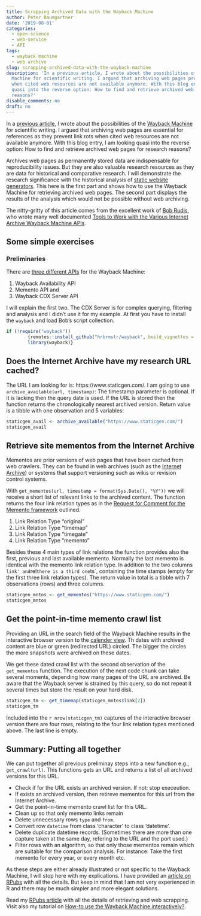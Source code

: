 ```yaml
---
title: Scrapping Archived Data with the Wayback Machine
author: Peter Baumgartner
date: '2019-08-01'
categories:
  - open-science
  - web-service
  - API
tags:
  - wayback machine
  - web archive
slug: scrapping-archived-data-with-the-wayback-machine
description: 'In a previous article, I wrote about the possibilities of the Wayback
  Machine for scientific writing. I argued that archiving web pages prevent link rots
  when cited web resources are not available anymore. With this blog entry, I am looking
  quasi into the reverse option: How to find and retrieve archived web pages for research
  reasons?'
disable_comments: no
draft: no
---
```


In a [previous article](/2019/07/22/archiving-quoted-web-resources/), I wrote about the possibilities of the [Wayback Machine](https://archive.org/web/) for scientific writing. I argued that archiving web pages are essential for references as they prevent link rots when cited web resources are not available anymore. With this blog entry, I am looking quasi into the reverse option: How to find and retrieve archived web pages for research reasons? 

Archives web pages as permanently stored data are indispensable for reproducibility issues. But they are also
valuable research resources as they are data for historical and comparative research. I will demonstrate the research significance with the historical analysis of [static website generators](https://www.staticgen.com/).  This here is the first part and shows how to use the Wayback Machine for retrieving archived web pages. The second part displays the results of the analysis which would not be possible without web archiving.

The nitty-gritty of this article comes from the excellent work of [Bob Rudis](https://rud.is/), who wrote many well documented [Tools to Work with the Various Internet Archive Wayback Machine APIs](https://github.com/hrbrmstr/wayback).

## Some simple exercises

### Preliminaries

There are [three different APIs](https://archive.org/help/wayback_api.php) for the Wayback Machine: 

1. Wayback Availability API
2. Memento API and
3. Wayback CDX Server API

I will explain the first two. The CDX Server is for complex querying, filtering and analysis and I didn't use it for my example. At first you have to install the `wayback` and load Bob's script collection.

```r
if (!require("wayback"))
        {remotes::install_github("hrbrmstr/wayback", build_vignettes = TRUE)
        library(wayback)}
```

## Does the Internet Archive have my research URL cached?

The URL I am looking for is: https://www.staticgen.com/. I am going to
use `archive_available(url, timestamp)`: The timestamp parameter is optional. If it is lacking then the query date is used. If the URL is stored then the function returns the chronologically nearest archived version. Return value is a tibble with one observation and 5 variables:

```r
staticgen_avail <- archive_available("https://www.staticgen.com/")
staticgen_avail
```

## Retrieve site mementos from the Internet Archive

Mementos are prior versions of web pages that have been cached from web crawlers. They can be found in web archives (such as the [Internet Archive](https://archive.org/)) or systems that support versioning such as wikis or revision control systems.

With `get_mementos(url, timestamp = format(Sys.Date(), "%Y"))` we will receive a short list of relevant links to the archived content. The function returns the four link relation types as in the [Request for Comment for the Memento framework](https://mementoweb.org/guide/rfc/#Link-Header-Relation-Types) outlined.

1. Link Relation Type "original"
2. Link Relation Type "timemap"
3. Link Relation Type "timegate"
4. Link Relation Type "memento"

Besides these 4 main types of link relations the function provides also the first, previous and last available memento. Normally the last memento is identical with the memento link relation type. In addition to the two columns `link' and `rel` there is a third one `ts`, containing the time stamps (empty for the first three link relation types). The return value in total is a tibble with 7 observations (rows) and three columns.

```r
staticgen_mntos <- get_mementos("https://www.staticgen.com/")
staticgen_mntos
```

## Get the point-in-time memento crawl list

Providing an URL in the search field of the Wayback Machine results in the interactive browser version to the [calender view](https://web.archive.org/web/*/https://www.staticgen.com). Th dates with archived content are blue or green (redirected URL) circled. The bigger the circles the more snapshots were archived on these dates.

We get these dated crawl list with the second observation of the `get_mementos` function. The execution of the next code chunk can take several moments, depending how many pages of the URL are archived. Be aware that the Wayback server is strained by this query, so do not repeat it several times but store the result on your hard disk.

```r
staticgen_tm <- get_timemap(staticgen_mntos$link[2])
staticgen_tm
```

Included into the `r nrow(staticgen_tm)` captures of the interactive browser version there are four rows, relating to the four link relation types mentioned above. The last line is empty. 


## Summary: Putting all together

We can put together all previous preliminay steps into a new function e.g., `get_crawl(url)`. This functions gets an URL and returns a list of all archived versions for this URL.

+ Check if for the URL exists an archived version. If not: stop execeution.
+ If exists an archived version, then retireve mementos for this url from the Internet Archive.
+ Get the point-in-time memento crawl list for this URL.
+ Clean up so that only memento links remain
+ Delete unnecessary rows `type` and `from`.
+ Convert row `datetime` from class 'character' to class 'datetime'.
+ Delete duplicate datetime records. (Sometimes there are more than one capture taken at the same day, refering to the URL and the port used.)
+ Filter rows with an algorithm, so that only those mementos remain which are suitable for the comparison analysis. For instance: Take the first memento for every year, or every month etc.

As these steps are either already illustrated or not specific to the Wayback Machine, I will stop here with my explications. I have provided an [article on RPubs](https://rpubs.com/pbaumgartner/wayback) with all the details. But keep in mind that I am not very experienced in R and there may be much simpler and more elegant solutions.


<div class="notices info" >
<p class="centered">
Read my [RPubs article](https://rpubs.com/pbaumgartner/wayback) with all the details of retrieving and web scrapping. Visit also my tutorial on [How-to use the Wayback Machine interactively?](/slide/wayback-machine-tutorial/).
</div>



